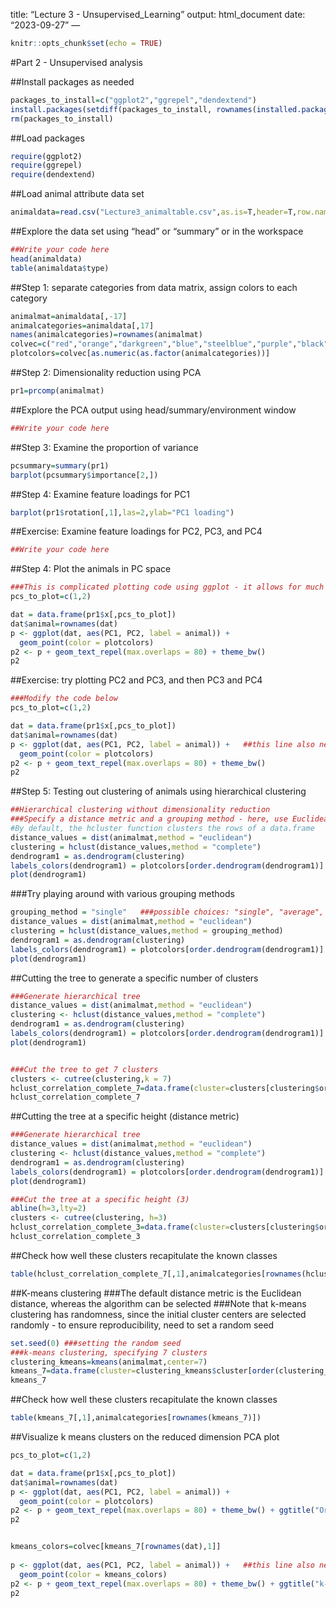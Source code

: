 title: "Lecture 3 - Unsupervised_Learning"
output: html_document
date: "2023-09-27"
---

```{r setup, include=FALSE}
knitr::opts_chunk$set(echo = TRUE)
```

#Part 2 - Unsupervised analysis

##Install packages as needed
```{r}
packages_to_install=c("ggplot2","ggrepel","dendextend")
install.packages(setdiff(packages_to_install, rownames(installed.packages())))
rm(packages_to_install)
```

##Load packages
```{r}
require(ggplot2)
require(ggrepel)
require(dendextend)
```

##Load animal attribute data set
```{r}
animaldata=read.csv("Lecture3_animaltable.csv",as.is=T,header=T,row.names=1)
```

##Explore the data set using "head" or "summary" or in the workspace
```{r}
##Write your code here
head(animaldata)
table(animaldata$type)
```

##Step 1: separate categories from data matrix, assign colors to each category
```{r}
animalmat=animaldata[,-17]
animalcategories=animaldata[,17]
names(animalcategories)=rownames(animalmat)
colvec=c("red","orange","darkgreen","blue","steelblue","purple","black")
plotcolors=colvec[as.numeric(as.factor(animalcategories))]
```

##Step 2: Dimensionality reduction using PCA
```{r}
pr1=prcomp(animalmat)
```

##Explore the PCA output using head/summary/environment window
```{r}
##Write your code here
```

##Step 3: Examine the proportion of variance
```{r}
pcsummary=summary(pr1)
barplot(pcsummary$importance[2,])
```

##Step 4: Examine feature loadings for PC1
```{r}
barplot(pr1$rotation[,1],las=2,ylab="PC1 loading")
```

##Exercise: Examine feature loadings for PC2, PC3, and PC4
```{r}
##Write your code here
```


##Step 4: Plot the animals in PC space
```{r}
###This is complicated plotting code using ggplot - it allows for much more flexibility, but takes some practice to get used to
pcs_to_plot=c(1,2)

dat = data.frame(pr1$x[,pcs_to_plot])
dat$animal=rownames(dat)
p <- ggplot(dat, aes(PC1, PC2, label = animal)) +
  geom_point(color = plotcolors)
p2 <- p + geom_text_repel(max.overlaps = 80) + theme_bw()
p2
```

##Exercise: try plotting PC2 and PC3, and then PC3 and PC4
```{r}
###Modify the code below
pcs_to_plot=c(1,2)

dat = data.frame(pr1$x[,pcs_to_plot])
dat$animal=rownames(dat)
p <- ggplot(dat, aes(PC1, PC2, label = animal)) +   ##this line also needs to be modified
  geom_point(color = plotcolors)
p2 <- p + geom_text_repel(max.overlaps = 80) + theme_bw()
p2
```


##Step 5: Testing out clustering of animals using hierarchical clustering
```{r}
##Hierarchical clustering without dimensionality reduction
###Specify a distance metric and a grouping method - here, use Euclidean distance and complete linkage
#By default, the hcluster function clusters the rows of a data.frame
distance_values = dist(animalmat,method = "euclidean")
clustering = hclust(distance_values,method = "complete")
dendrogram1 = as.dendrogram(clustering)
labels_colors(dendrogram1) = plotcolors[order.dendrogram(dendrogram1)]
plot(dendrogram1)
```

###Try playing around with various grouping methods
```{r}
grouping_method = "single"   ###possible choices: "single", "average", "complete", "ward.D"
distance_values = dist(animalmat,method = "euclidean")
clustering = hclust(distance_values,method = grouping_method)
dendrogram1 = as.dendrogram(clustering)
labels_colors(dendrogram1) = plotcolors[order.dendrogram(dendrogram1)]
plot(dendrogram1)
```

##Cutting the tree to generate a specific number of clusters
```{r}
###Generate hierarchical tree
distance_values = dist(animalmat,method = "euclidean")
clustering <- hclust(distance_values,method = "complete")
dendrogram1 = as.dendrogram(clustering)
labels_colors(dendrogram1) = plotcolors[order.dendrogram(dendrogram1)]
plot(dendrogram1)


###Cut the tree to get 7 clusters
clusters <- cutree(clustering,k = 7)
hclust_correlation_complete_7=data.frame(cluster=clusters[clustering$order])
hclust_correlation_complete_7
```

##Cutting the tree at a specific height (distance metric)
```{r}
###Generate hierarchical tree
distance_values = dist(animalmat,method = "euclidean")
clustering <- hclust(distance_values,method = "complete")
dendrogram1 = as.dendrogram(clustering)
labels_colors(dendrogram1) = plotcolors[order.dendrogram(dendrogram1)]
plot(dendrogram1)

###Cut the tree at a specific height (3)
abline(h=3,lty=2)
clusters <- cutree(clustering, h=3)
hclust_correlation_complete_3=data.frame(cluster=clusters[clustering$order])
hclust_correlation_complete_3
```

##Check how well these clusters recapitulate the known classes
```{r}
table(hclust_correlation_complete_7[,1],animalcategories[rownames(hclust_correlation_complete_7)])
```




##K-means clustering
###The default distance metric is the Euclidean distance, whereas the algorithm can be selected
###Note that k-means clustering has randomness, since the initial cluster centers are selected randomly - to ensure reproducibility, need to set a random seed
```{r}
set.seed(0) ###setting the random seed
###k-means clustering, specifying 7 clusters
clustering_kmeans=kmeans(animalmat,center=7)
kmeans_7=data.frame(cluster=clustering_kmeans$cluster[order(clustering_kmeans$cluster)])
kmeans_7
```
##Check how well these clusters recapitulate the known classes
```{r}
table(kmeans_7[,1],animalcategories[rownames(kmeans_7)])
```
##Visualize k means clusters on the reduced dimension PCA plot
```{r}
pcs_to_plot=c(1,2)

dat = data.frame(pr1$x[,pcs_to_plot])
dat$animal=rownames(dat)
p <- ggplot(dat, aes(PC1, PC2, label = animal)) +   
  geom_point(color = plotcolors)
p2 <- p + geom_text_repel(max.overlaps = 80) + theme_bw() + ggtitle("Original classes")
p2


kmeans_colors=colvec[kmeans_7[rownames(dat),1]]
  
p <- ggplot(dat, aes(PC1, PC2, label = animal)) +   ##this line also needs to be modified
  geom_point(color = kmeans_colors)
p2 <- p + geom_text_repel(max.overlaps = 80) + theme_bw() + ggtitle("k-means clusters")
p2



```


